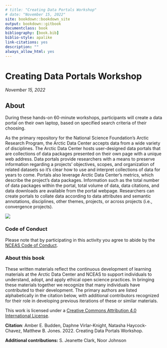 ```yaml
--- 
# title: "Creating Data Portals Workshop"
# date: "November 15, 2022"
site: bookdown::bookdown_site
output: bookdown::gitbook
documentclass: book
bibliography: [book.bib]
biblio-style: apalike
link-citations: yes
description: ""
always_allow_html: yes
---
```


# Creating Data Portals Workshop {-}
*November 15, 2022*

## About {-}

During these hands-on 60-minute workshops, participants will create a data portal on their own laptop, based on specified search criteria of their choosing. 

As the primary repository for the National Science Foundation’s Arctic Research Program, the Arctic Data Center accepts data from a wide variety of disciplines. The Arctic Data Center hosts user-designed data portals that are collections of data packages presented on their own page with a unique web address. Data portals provide researchers with a means to preserve information regarding a projects’ objectives, scopes, and organization of related datasets so it’s clear how to use and interpret collections of data for years to come. Portals also leverage Arctic Data Center’s metrics, which describe the project’s data packages. Information such as the total number of data packages within the portal, total volume of data, data citations, and data downloads are available from the portal webpage. Researchers can create portals to collate data according to data attributes and semantic annotations, disciplines, other themes, projects, or across projects (i.e., convergence projects). 


![](images/arctic-data-center.png)


### Code of Conduct {-}
Please note that by participating in this activity you agree to abide by the [NCEAS Code of Conduct](https://www.nceas.ucsb.edu/sites/default/files/2021-11/NCEAS_Code-of-Conduct_Nov2021_0.pdf). 


### About this book {-}

These written materials reflect the continuous development of learning materials at the Arctic Data Center and NCEAS to support individuals to understand, adopt, and apply ethical open science practices. In bringing these materials together we recognize that many individuals have contributed to their development. The primary authors are listed alphabetically in the citation below, with additional contributors recognized for their role in developing previous iterations of these or similar materials.

This work is licensed under a [Creative Commons Attribution 4.0 International License](http://creativecommons.org/licenses/by/4.0/).

**Citation**: Amber E. Budden,  Daphne Virlar-Knight, Natasha Haycock-Chavez, Matthew B. Jones. 2022. Creating Data Portals Workshop.

**Additional contributions:** S. Jeanette Clark, Noor Johnson
